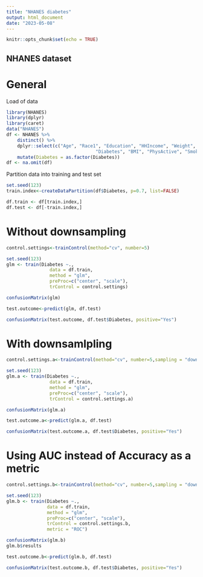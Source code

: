 ```yaml
---
title: "NHANES diabetes"
output: html_document
date: "2023-05-08"
---
```


```r
knitr::opts_chunk$set(echo = TRUE)
```

## NHANES dataset

# General

Load of data
```r
library(NHANES)
library(dplyr)
library(caret)
data("NHANES")
df <- NHANES %>%
    distinct() %>% 
    dplyr::select(c("Age", "Race1", "Education", "HHIncome", "Weight", "Height", "Pulse",
                                 "Diabetes", "BMI", "PhysActive", "Smoke100"))%>%
    mutate(Diabetes = as.factor(Diabetes))
df <- na.omit(df)

``` 

Partition data into training and test set

```r
set.seed(123)
train.index<-createDataPartition(df$Diabetes, p=0.7, list=FALSE)

df.train <- df[train.index,]
df.test <- df[-train.index,]

```

# Without downsampling

```r
control.settings<-trainControl(method="cv", number=5)
```


```r
set.seed(123)
glm <- train(Diabetes ~., 
                data = df.train, 
                method = "glm", 
                preProc=c("center", "scale"),
                trControl = control.settings)

confusionMatrix(glm)
```

```r
test.outcome<-predict(glm, df.test)

confusionMatrix(test.outcome, df.test$Diabetes, positive="Yes")
```
# With downsamlpling

```r
control.settings.a<-trainControl(method="cv", number=5,sampling = "down")
```

```r
set.seed(123)
glm.a <- train(Diabetes ~., 
                data = df.train, 
                method = "glm", 
                preProc=c("center", "scale"),
                trControl = control.settings.a)

confusionMatrix(glm.a)
```

```r
test.outcome.a<-predict(glm.a, df.test)

confusionMatrix(test.outcome.a, df.test$Diabetes, positive="Yes")
```
# Using AUC instead of Accuracy as a metric
```r
control.settings.b<-trainControl(method="cv", number=5,sampling = "down", classProbs = TRUE, summaryFunction = twoClassSummary)
```

```r
set.seed(123)
glm.b <- train(Diabetes ~., 
               data = df.train, 
               method = "glm", 
               preProc=c("center", "scale"),
               trControl = control.settings.b,
               metric = "ROC")

confusionMatrix(glm.b)
glm.b$results
```

```r
test.outcome.b<-predict(glm.b, df.test)

confusionMatrix(test.outcome.b, df.test$Diabetes, positive="Yes")

```